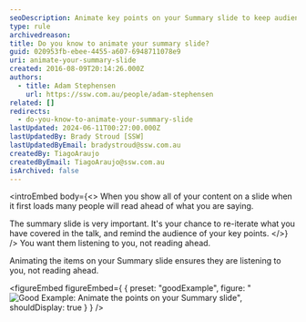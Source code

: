 ```yaml
---
seoDescription: Animate key points on your Summary slide to keep audience engaged and focused on your talk, rather than reading ahead
type: rule
archivedreason:
title: Do you know to animate your summary slide?
guid: 020953fb-ebee-4455-a607-6948711078e9
uri: animate-your-summary-slide
created: 2016-08-09T20:14:26.000Z
authors:
  - title: Adam Stephensen
    url: https://ssw.com.au/people/adam-stephensen
related: []
redirects:
  - do-you-know-to-animate-your-summary-slide
lastUpdated: 2024-06-11T00:27:00.000Z
lastUpdatedBy: Brady Stroud [SSW]
lastUpdatedByEmail: bradystroud@ssw.com.au
createdBy: TiagoAraujo
createdByEmail: TiagoAraujo@ssw.com.au
isArchived: false
---
```


<introEmbed
  body={<>
When you show all of your content on a slide when it first loads many people will read ahead of what you are saying.

The summary slide is very important. It's your chance to re-iterate what you have covered in the talk, and remind the audience of your key points.
  </>}
/>
You want them listening to you, not reading ahead.

Animating the items on your Summary slide ensures they are listening to you, not reading ahead.

<figureEmbed figureEmbed={ {
  preset: "goodExample",
  figure: "![Good Example: Animate the points on your Summary slide](/uploads/rules/animate-your-summary-slide/summary-animation.gif)",
  shouldDisplay: true
} } />
